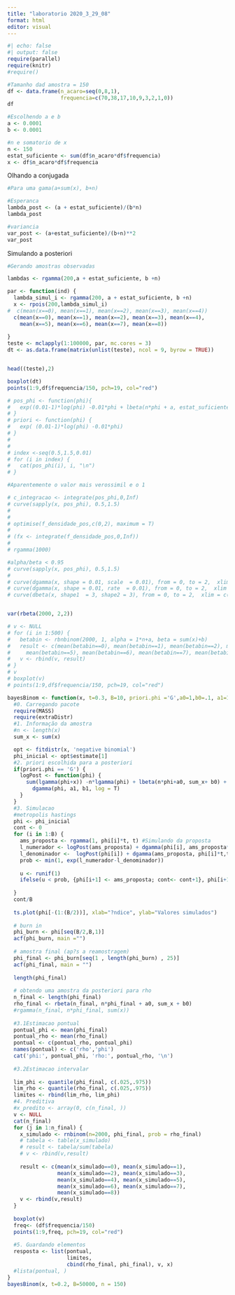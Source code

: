 ```yaml
---
title: "laboratorio 2020_3_29_08"
format: html
editor: visual
---
```


```r
#| echo: false
#| output: false
require(parallel)
require(knitr)
#require()
```

```r

#Tamanho dad amostra = 150
df <- data.frame(n_acaro=seq(0,8,1),
                 frequencia=c(70,38,17,10,9,3,2,1,0))
df
```

```r
#Escolhendo a e b
a <- 0.0001
b <- 0.0001

#n e somatorio de x
n <- 150
estat_suficiente <- sum(df$n_acaro*df$frequencia)
x <- df$n_acaro*df$frequencia
```

Olhando a conjugada

```r
#Para uma gama(a+sum(x), b+n)

#Esperanca
lambda_post <- (a + estat_suficiente)/(b*n)
lambda_post

#variancia 
var_post <- (a+estat_suficiente)/(b+n)**2
var_post

```

Simulando a posteriori

```r
#Gerando amostras observadas

lambdas <- rgamma(200,a + estat_suficiente, b +n)

par <- function(ind) {
  lambda_simul_i <- rgamma(200, a + estat_suficiente, b +n)
  x <- rpois(200,lambda_simul_i)
#  c(mean(x==0), mean(x==1), mean(x==2), mean(x==3), mean(x==4))
  c(mean(x==0), mean(x==1), mean(x==2), mean(x==3), mean(x==4),
    mean(x==5), mean(x==6), mean(x==7), mean(x==8))
  
}
teste <- mclapply(1:100000, par, mc.cores = 3)
dt <- as.data.frame(matrix(unlist(teste), ncol = 9, byrow = TRUE))


head((teste),2)

boxplot(dt)
points(1:9,df$frequencia/150, pch=19, col="red")
```

```r


# pos_phi <- function(phi){
#   exp((0.01-1)*log(phi) -0.01*phi + lbeta(n*phi + a, estat_suficiente + b) -n*lgamma(phi) + sum(lgamma(phi+x)) )
# }
# priori <- function(phi) {
#   exp( (0.01-1)*log(phi) -0.01*phi)
# }
# 
# 
# index <-seq(0.5,1.5,0.01)
# for (i in index) {
#   cat(pos_phi(i), i, "\n")
# }

#Aparentemente o valor mais verossimil e o 1
```

```r
# c_integracao <- integrate(pos_phi,0,Inf)
# curve(sapply(x, pos_phi), 0.5,1.5)
# 
# 
# optimise(f_densidade_pos,c(0,2), maximum = T)
# 
# (fx <- integrate(f_densidade_pos,0,Inf))
# 
# rgamma(1000)

```

```r
#alpha/beta < 0.95
# curve(sapply(x, pos_phi), 0.5,1.5)
# 
# curve(dgamma(x, shape = 0.01, scale  = 0.01), from = 0, to = 2,  xlim = c(0,1))
# curve(dgamma(x, shape = 0.01, rate  = 0.01), from = 0, to = 2,  xlim = c(0,1))
# curve(dbeta(x, shape1  = 3, shape2 = 3), from = 0, to = 2,  xlim = c(0,1))


var(rbeta(2000, 2,2))
```

```r
# v <- NULL
# for (i in 1:500) {
#   betabin <- rbnbinom(2000, 1, alpha = 1*n+a, beta = sum(x)+b)
#   result <- c(mean(betabin==0), mean(betabin==1), mean(betabin==2), mean(betabin==3), mean(betabin==4),
#     mean(betabin==5), mean(betabin==6), mean(betabin==7), mean(betabin==8))
#   v <- rbind(v, result)
# }
# v
# boxplot(v)
# points(1:9,df$frequencia/150, pch=19, col="red")

```

```r

bayesBinom <- function(x, t=0.3, B=10, priori.phi ='G',a0=1,b0=.1, a1=1,b1=1, n) {
  #0. Carregando pacote
  require(MASS)
  require(extraDistr)
  #1. Informação da amostra
  #n <- length(x)
  sum_x <- sum(x)

  opt <- fitdistr(x, 'negative binomial')
  phi_inicial <- opt$estimate[1]
  #2. priori escolhida para a posteriori
  if(priori.phi == 'G') {
    logPost <- function(phi) {
      sum(lgamma(phi+x)) -n*lgamma(phi) + lbeta(n*phi+a0, sum_x+ b0) + 
        dgamma(phi, a1, b1, log = T)
    }
  }
  #3. Simulacao
  #metropolis hastings
  phi <- phi_inicial
  cont <- 0
  for (i in 1:B) {
    ams_proposta <- rgamma(1, phi[i]*t, t) #Simulando da proposta
    l_numerador <- logPost(ams_proposta) + dgamma(phi[i], ams_proposta*t, t, log = T)
    l_denominador <-  logPost(phi[i]) + dgamma(ams_proposta, phi[i]*t,t, log = T)
    prob <- min(1, exp(l_numerador-l_denominador))
    
    u <- runif(1)
    ifelse(u < prob, {phi[i+1] <- ams_proposta; cont<- cont+1}, phi[i+1] <- phi[i])
    
  }
  cont/B
  
  ts.plot(phi[-(1:(B/2))], xlab="?ndice", ylab="Valores simulados")
  
  # burn in
  phi_burn <- phi[seq(B/2,B,1)]
  acf(phi_burn, main ="")
  
  # amostra final (ap?s a reamostragem)
  phi_final <- phi_burn[seq(1 , length(phi_burn) , 25)]
  acf(phi_final, main = "")
  
  length(phi_final)
  
  # obtendo uma amostra da posteriori para rho
  n_final <- length(phi_final)
  rho_final <- rbeta(n_final, n*phi_final + a0, sum_x + b0)
  #rgamma(n_final, n*phi_final, sum(x))
  
  #3.1Estimacao pontual
  pontual_phi <- mean(phi_final)
  pontual_rho <- mean(rho_final)
  pontual <- c(pontual_rho, pontual_phi)
  names(pontual) <- c('rho','phi')
  cat('phi:', pontual_phi, 'rho:', pontual_rho, '\n')
  
  #3.2Estimacao intervalar
  
  lim_phi <- quantile(phi_final, c(.025,.975))
  lim_rho <- quantile(rho_final, c(.025,.975))
  limites <- rbind(lim_rho, lim_phi)
  #4. Preditiva
  #x_predito <- array(0, c(n_final, ))
  v <- NULL
  cat(n_final)
  for (j in 1:n_final) {
    x_simulado <- rnbinom(n=2000, phi_final, prob = rho_final)
    # tabela <- table(x_simulado)
    # result <- tabela/sum(tabela)
    # v <- rbind(v,result)
    
    result <- c(mean(x_simulado==0), mean(x_simulado==1), 
                mean(x_simulado==2), mean(x_simulado==3), 
                mean(x_simulado==4), mean(x_simulado==5), 
                mean(x_simulado==6), mean(x_simulado==7), 
                mean(x_simulado==8))
    v <- rbind(v,result)
  }
  
  boxplot(v)
  freq<- (df$frequencia/150)
  points(1:9,freq, pch=19, col="red")
  
  #5. Guardando elementos
  resposta <- list(pontual,
                   limites,
                   cbind(rho_final, phi_final), v, x)
  #lista(pontual, )
}
bayesBinom(x, t=0.2, B=50000, n = 150)
```
